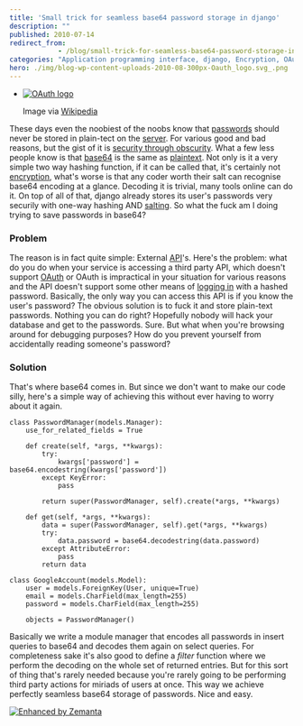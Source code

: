 ```yaml
---
title: 'Small trick for seamless base64 password storage in django'
description: ""
published: 2010-07-14
redirect_from: 
            - /blog/small-trick-for-seamless-base64-password-storage-in-django/swizec/1378
categories: "Application programming interface, django, Encryption, OAuth, Password, python, Security, Shareware, Uncategorized"
hero: ./img/blog-wp-content-uploads-2010-08-300px-Oauth_logo.svg_.png
---
```

- [![OAuth logo](./img/blog-wp-content-uploads-2010-08-300px-Oauth_logo.svg_.png "OAuth logo")](http://commons.wikipedia.org/wiki/File:Oauth_logo.svg)

  Image via [Wikipedia](http://commons.wikipedia.org/wiki/File:Oauth_logo.svg)

These days even the noobiest of the noobs know that [passwords](http://en.wikipedia.org/wiki/Password "Password") should never be stored in plain-tect on the [server](http://en.wikipedia.org/wiki/Server_%28computing%29 "Server (computing)"). For various good and bad reasons, but the gist of it is [security through obscurity](http://en.wikipedia.org/wiki/Security_through_obscurity "Security through obscurity"). What a few less people know is that [base64](http://en.wikipedia.org/wiki/Base64 "Base64") is the same as [plaintext](http://en.wikipedia.org/wiki/Plaintext "Plaintext"). Not only is it a very simple two way hashing function, if it can be called that, it&#x27;s certainly not [encryption](http://en.wikipedia.org/wiki/Encryption "Encryption"), what&#x27;s worse is that any coder worth their salt can recognise base64 encoding at a glance. Decoding it is trivial, many tools online can do it. On top of all of that, django already stores its user&#x27;s passwords very securily with one-way hashing AND [salting](http://en.wikipedia.org/wiki/Salt_%28cryptography%29 "Salt (cryptography)"). So what the fuck am I doing trying to save passwords in base64?

### Problem

The reason is in fact quite simple: External [API](http://en.wikipedia.org/wiki/Application_programming_interface "Application programming interface")&#x27;s. Here&#x27;s the problem: what do you do when your service is accessing a third party API, which doesn&#x27;t support [OAuth](http://oauth.net "OAuth") or OAuth is impractical in your situation for various reasons and the API doesn&#x27;t support some other means of [logging in](http://en.wikipedia.org/wiki/Login "Login") with a hashed password. Basically, the only way you can access this API is if you know the user&#x27;s password? The obvious solution is to fuck it and store plain-text passwords. Nothing you can do right? Hopefully nobody will hack your database and get to the passwords. Sure. But what when you&#x27;re browsing around for debugging purposes? How do you prevent yourself from accidentally reading someone&#x27;s password?

### Solution

That&#x27;s where base64 comes in. But since we don&#x27;t want to make our code silly, here&#x27;s a simple way of achieving this without ever having to worry about it again.

```
class PasswordManager(models.Manager):
    use_for_related_fields = True

    def create(self, *args, **kwargs):
        try:
            kwargs['password'] = base64.encodestring(kwargs['password'])
        except KeyError:
            pass

        return super(PasswordManager, self).create(*args, **kwargs)

    def get(self, *args, **kwargs):
        data = super(PasswordManager, self).get(*args, **kwargs)
        try:
            data.password = base64.decodestring(data.password)
        except AttributeError:
            pass
        return data

class GoogleAccount(models.Model):
    user = models.ForeignKey(User, unique=True)
    email = models.CharField(max_length=255)
    password = models.CharField(max_length=255)

    objects = PasswordManager()
```

Basically we write a module manager that encodes all passwords in insert queries to base64 and decodes them again on select queries. For completeness sake it&#x27;s also good to define a _filter_ function where we perform the decoding on the whole set of returned entries. But for this sort of thing that&#x27;s rarely needed because you&#x27;re rarely going to be performing third party actions for miriads of users at once. This way we achieve perfectly seamless base64 storage of passwords. Nice and easy.

[![Enhanced by Zemanta](http://img.zemanta.com/zemified_e.png?x-id=eded0a7d-aadf-4552-a54d-328c43c8a709)](http://www.zemanta.com/ "Enhanced by Zemanta")